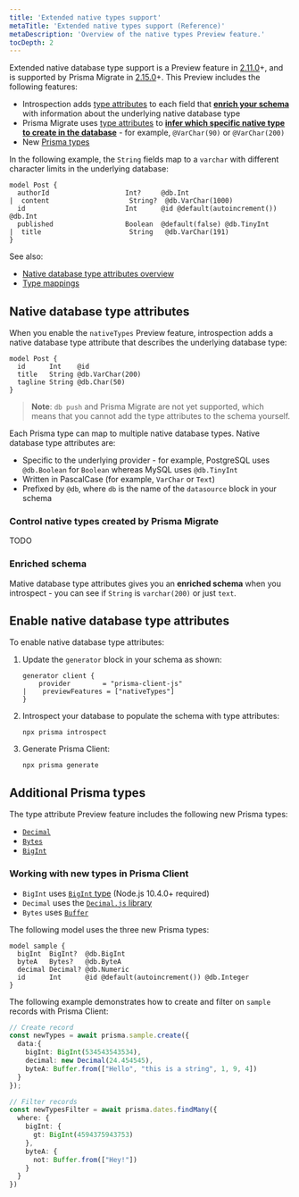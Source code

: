```yaml
---
title: 'Extended native types support'
metaTitle: 'Extended native types support (Reference)'
metaDescription: 'Overview of the native types Preview feature.'
tocDepth: 2
---
```


<TopBlock>

Extended native database type support is a Preview feature in [2.11.0](https://github.com/prisma/prisma/releases/2.11.0)+, and is supported by Prisma Migrate in [2.15.0](https://github.com/prisma/prisma/releases/2.15.0)+. This Preview includes the following features:

* Introspection adds [type attributes](#native-database-type-attributes) to each field that **[enrich your schema](#enriched-schema)** with information about the underlying native database type
* Prisma Migrate uses [type attributes](#native-database-type-attributes) to **[infer which specific native type to create in the database](#control-native-types-created-by-prisma-migrate)** - for example, `@VarChar(90)` or `@VarChar(200)`
* New [Prisma types](#additional-prisma-types)

In the following example, the `String` fields map to a `varchar` with different character limits in the underlying database:

```prisma
model Post {
  authorId                   Int?     @db.Int
|  content                    String?  @db.VarChar(1000)
  id                         Int      @id @default(autoincrement()) @db.Int
  published                  Boolean  @default(false) @db.TinyInt
|  title                      String   @db.VarChar(191)
}
```

See also:

* [Native database type attributes overview](#native-database-type-attributes)
* [Type mappings](native-types-mappings)

</TopBlock>

## Native database type attributes

When you enable the `nativeTypes` Preview feature, introspection adds a native database type attribute that describes the underlying database type:

  ```prisma
  model Post {
    id      Int    @id
    title   String @db.VarChar(200)
    tagline String @db.Char(50)
  }
  ```

> **Note**: `db push` and Prisma Migrate are not yet supported, which means that you cannot add the type attributes to the schema yourself.

Each Prisma type can map to multiple native database types. Native database type attributes are:

* Specific to the underlying provider - for example, PostgreSQL uses `@db.Boolean` for `Boolean` whereas MySQL uses `@db.TinyInt`
* Written in PascalCase (for example, `VarChar` or `Text`)
* Prefixed by `@db`, where `db` is the name of the `datasource` block in your schema

### Control native types created by Prisma Migrate

TODO

### Enriched schema

Mative database type attributes gives you an **enriched schema** when you introspect - you can see if  `String` is `varchar(200)` or just `text`.

## Enable native database type attributes

To enable native database type attributes:

1. Update the `generator` block in your schema as shown:

    ```prisma file=prisma/schema.prisma
    generator client {
        provider        = "prisma-client-js"
    |    previewFeatures = ["nativeTypes"]
    }
    ```

1. Introspect your database to populate the schema with type attributes:

   ```terminal
   npx prisma introspect
   ```

1. Generate Prisma Client:

    ```terminal
    npx prisma generate
    ```

## Additional Prisma types

The type attribute Preview feature includes the following new Prisma types:

* [`Decimal`](native-types-mappings#decimal)
* [`Bytes`](native-types-mappings#bytes) 
* [`BigInt`](native-types-mappings#bigint)

### Working with new types in Prisma Client

* `BigInt` uses [`BigInt` type](https://developer.mozilla.org/en-US/docs/Web/JavaScript/Reference/Global_Objects/BigInt) (Node.js 10.4.0+ required)
* `Decimal` uses the [`Decimal.js` library](https://mikemcl.github.io/decimal.js/)
* `Bytes` uses [`Buffer`](https://nodejs.org/api/buffer.html)

The following model uses the three new Prisma types:

```prisma
model sample {
  bigInt  BigInt?  @db.BigInt
  byteA   Bytes?   @db.ByteA
  decimal Decimal? @db.Numeric
  id      Int      @id @default(autoincrement()) @db.Integer
}
```

The following example demonstrates how to create and filter on `sample` records with Prisma Client:

```ts
// Create record
const newTypes = await prisma.sample.create({
  data:{
    bigInt: BigInt(534543543534),
    decimal: new Decimal(24.454545),
    byteA: Buffer.from(["Hello", "this is a string", 1, 9, 4])
  }
});

// Filter records
const newTypesFilter = await prisma.dates.findMany({
  where: {
    bigInt: {
      gt: BigInt(4594375943753)
    },
    byteA: {
      not: Buffer.from(["Hey!"])
    }
  }
})
```